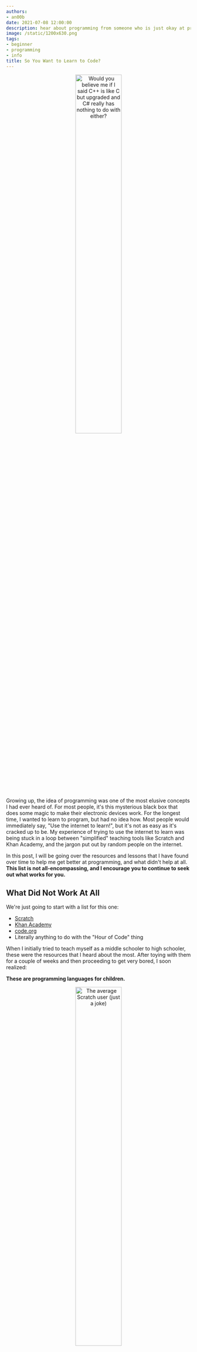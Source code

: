 ```yaml
---
authors:
- an00b
date: 2021-07-08 12:00:00
description: hear about programming from someone who is just okay at programming
image: /static/1200x630.png
tags:
- beginner
- programming
- info
title: So You Want to Learn to Code?
---
```


<p align="center">
    <img src="https://live.staticflickr.com/3912/15090961835_c4f26e4890_b.jpg" style="width: 50%; height: 50%" alt="Would you believe me if I said C++ is like C but upgraded and C# really has nothing to do with either?"></img>
</p>

Growing up, the idea of programming was one of the most elusive concepts I had ever heard of. For most people, it's this mysterious black box that does some magic to make their electronic devices work. For the longest time, I wanted to learn to program, but had no idea how. Most people would immediately say, "Use the internet to learn!", but it's not as easy as it's cracked up to be. My experience of trying to use the internet to learn was being stuck in a loop between "simplified" teaching tools like Scratch and Khan Academy, and the jargon put out by random people on the internet.

In this post, I will be going over the resources and lessons that I have found over time to help me get better at programming, and what didn't help at all. **This list is not all-encompassing, and I encourage you to continue to seek out what works for you.**

## What Did Not Work At All

We're just going to start with a list for this one:
- [Scratch](https://scratch.mit.edu)
- [Khan Academy](https://www.khanacademy.org/computing/computer-programming)
- [code.org](https://code.org/)
- Literally anything to do with the "Hour of Code" thing

When I initially tried to teach myself as a middle schooler to high schooler, these were the resources that I heard about the most. After toying with them for a couple of weeks and then proceeding to get very bored, I soon realized:

**These are programming languages for children.**

<p align="center">
    <img src="https://www.publicdomainpictures.net/pictures/10000/nahled/2642-12745437615W13.jpg" style="width: 50%; height: 50%" alt="The average Scratch user (just a joke)"></img>
</p>

Do I think they're bad? Not necessarily. Realistically, they are made for an age group that is maybe just entering middle school. I think the Khan Academy stuff has changed since I last saw it to be more focused on practical languages like Javascript and SQL, so that might actually be viable now. Regardless, the big problem sites like Scratch and code.org suffer from is that they are glorified children's toys. They teach you nothing more than the pure basics, which, honestly speaking, can be covered in one week if you're dedicated, 2-3 weeks if you want to take your time.

## So What Does Work?

This is where things get a little trickier, because everybody learns a little bit differently. My big breakthrough was going to a small summer camp at a university where I first learned about Python, Cryptography, and Virtual Machines. But, not everyone has access to that, and there are some steps that I think everyone should take to get started seriously.  

### Step 1: What to learn?

Ask yourself what you want to program for. This [FAQ](https://www.reddit.com/r/learnprogramming/wiki/faq#wiki_getting_started) from r/learnprogramming does a very good job of clarifiying some of the questions people have about programming. I think one of the most important parts for me was seeing this table:

![codetable.png](https://an00brektn.github.io/img/thm-presecurity/codetable.png)

This table is obviously not all encompassing, but it's a good way to get an understanding of what you're working towards. If you're really ambivalent of what language you want to choose, I **HIGHLY** recommend Python, because of how versatile it is.  

Many people might tell you that it's better to pick one language over another (mainly the people who think everyone should learn C first). To those people, I say that all modern programming languages are very powerful and can do great things with a good mindset. All programming languages have similarities at their very core, so the most important thing is ***LEARNING***.  

### Step 2: The Basics

One of the best pieces of advice that I've heard was from a Corridor Crew video (can't remember which one), in which one of the guys says something like:

"*First you need to learn how to do it the hard way, fully completing every step along the way. Then, start taking shortcuts*"

To be an effective programmer, you cannot dive head first into trying to make the next Skyrim. You MUST understand the basics, which are:

- Good Programming Style
- Data Types and Variables
    - Strings, integers, floating point, Booleans
    - Comparisons and Operations (e.g. `>`,`<`,`==`,`+`,`-`)
- Conditional/Selection Statements
    - if, else, nested if else
- Iteration/Loops
    - while, for
- Functions/Methods
- Data Structures
    - Lists, Arrays, etc.
- Methods/Functions
- Exceptions
- File I/O

If none of that made sense to you, that's okay! This is just a list of what I think everyone who wants to program should learn within the first year of starting. It's hard for me to be able to link something that can work for every language someone wants to learn, but I'll throw out a couple here that are good for learning basics.

- [W3Schools](https://www.w3schools.com/) - HTML, CSS, JS, Python, Java, etc.
- [freeCodeCamp](https://www.youtube.com/c/Freecodecamp/playlists) - A lot.
- [learncpp](https://www.learncpp.com/) - C/C++
- [Jabrils](https://www.youtube.com/playlist?list=PL0nQ4vmdWaA3GLsZESEkBiIAEvnDEge8D) - C# and Python
- [Brackeys](https://www.youtube.com/c/Brackeys/playlists) - C# and Game Design
- [This Random Reddit Thread](https://www.reddit.com/r/learnprogramming/comments/j9napy/im_deleting_my_account_here_is_a_list_of/g8limoh/?utm_source=share&utm_medium=ios_app&utm_name=iossmf&context=3) - Mostly Python
- [Many, Many More YouTube Channels](https://github.com/JoseDeFreitas/awesome-youtubers) - A lot.

You're also going to need to install an Integrated Development Environment (IDE) or a nicer text editor to write code, along with your respective language itself. For a program to write code, I personally recommend [Visual Studio Code](https://code.visualstudio.com/) (even though it's not really an IDE), unless you're trying to write applications for phones, in which case you may or may not want something a bit more specialized like [Android Studio](https://developer.android.com/studio). If that's too much, there are also IDEs in-browser that you can use while starting out:

- [repl.it](https://repl.it/)  
- [codepen.io](https://codepen.io/)  
- [fiddle](https://jsfiddle.net/)  
- [AWS Cloud9](https://aws.amazon.com/cloud9/)  
- [Octave](https://octave-online.net/) - open-source, free version of MATLAB

<p align="center">
    <img src="https://imgs.xkcd.com/comics/real_programmers.png" alt="xkcd.com/378/"></img>
</p>

Language Installs:
- [Python](https://www.python.org/downloads/) - Install Python3, Python2 has been discontinued
- [Java](https://java.com/en/download/help/download_options.html) - VS Code has an alternative way to do this
- [Swift](https://swift.org/download/#releases)
- C# - recommend installing [Visual Studio](https://visualstudio.microsoft.com/) and work out of that. You could also install `mono` on Linux but why would you ever actually do that.
- [Go](https://golang.org/doc/install)
- [C++/C](https://www.guru99.com/c-gcc-install.html) - If you use Linux, `apt install gcc` and `apt install g++` should have you covered with compiling these languages (Mac should also be able to do something similar with xcode)
- [Ruby](https://www.ruby-lang.org/en/downloads/)
- [MATLAB](https://www.mathworks.com/help/install/install-products.html) - Note: I don't believe MATLAB is free, so you'll probably have a better time using the aforementioned Octave

### Step 3: I have the tools, now what?

Simple Answer: Go out and learn. Use the tutorials I've linked (and others you may have found) and follow along with them. This isn't school, so don't try and commit everything to memory. Learn the methodology, understand the big picture, and work your way up slowly but surely. There are plenty of forums online where people just like you are learning to program, so don't be afraid to ask questions. Join a programming discord or subreddit. You probably know someone who programs, or know someone who knows someone who programs, and they might also be another resource.

At the end of the day, learn at your own pace, but consistency is key.

<p align="center">
    <img src="https://miro.medium.com/max/275/1*gO_CqAETq7aHUNfSdZRCPA.gif" alt="The learning process, visualized"></img>
</p>

## Where to go from here?

It really depends on if you want to transition into something professional or keep it as a hobby. In both cases, making your own projects is pretty important. I would also recommend you begin to learn using [Git](https://docs.github.com/en/get-started/quickstart/set-up-git) and host your projects on [GitHub](https://github.com/). But what projects should you make? Again, you have full control here, but here are some ideas:

- [100 Projects of Code](https://github.com/aceking007/100ProjectsOfCode)
- Web Scraper - Build a tool that takes a URL as input and returns the content of the URL as HTML or XML.
- Literally anything in life you want to automate - Do you need to organize things into a spreadsheet, write a program to do that for you?
- Raspberry Pi Projects - A Raspberry Pi is a small, inexpensive computer. Many people have used them to make things like automatic plant waterers or Magic Mirrors. This will also get you involved with hardware stuff if that's what you're into

Having a good background in Computer Science also helps. Here are some topics that you should take a look at once you feel more comfortable with programming.

- Time and Space Complexity
    - Search and Sort Algorithms
- Recursion
- Data Structures
    - Stacks, Queues, Trees, Heaps
- Programming Paradigms (namely functional programming and OOP because those are the most common)
- Multithreading
    - Operating System Concepts as a whole, [link](https://www.youtube.com/watch?v=dv4mXBsv6TI) to UMass Lectures
- Software Development (e.g. Agile Workflow, Architecture, SOLID Principles, Patterns)
- Low Level Programming (Assembly)
- Using Virtual Machines (VMs)
- [Computerphile](https://www.youtube.com/channel/UC9-y-6csu5WGm29I7JiwpnA) - YouTube channel focused on CS topics

Additionally, if you want to move into Computer Science for a job, don't feel like you need to go to college (especially if you're in the US). There are plenty of great resources out there like the [Open Source Society University](https://github.com/ossu/computer-science) to help teach you these things on your own. I would recommend looking at job postings and using those as guidelines for what you should be learning.

## Conclusion

Hopefully this post has given you a brief tour of all things programming (as I know it). I'm just a university student, so I'm sure there's important things I missed along the way. If there's only one thing you take away from this, I hope it's that there's no one way to go about this, and different methods help different people. I might come back to this later and update it with more resources if I find them.

:D